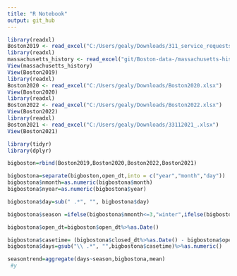 ```yaml
---
title: "R Notebook"
output: git_hub
---
```

```r
library(readxl)
Boston2019 <- read_excel("C:/Users/gealy/Downloads/311_service_requests_2019.xlsx")
library(readxl)
massachusetts_history <- read_excel("git/Boston-data-/massachusetts-history.xlsx")
View(massachusetts_history)
View(Boston2019)
library(readxl)
Boston2020 <- read_excel("C:/Users/gealy/Downloads/Boston2020.xlsx")
View(Boston2020)
library(readxl)
Boston2022 <- read_excel("C:/Users/gealy/Downloads/Boston2022.xlsx")
View(Boston2022)
library(readxl)
Boston2021 <- read_excel("C:/Users/gealy/Downloads/33112021_.xlsx")
View(Boston2021)
```
```r
library(tidyr)
library(dplyr)
```

```r
bigboston=rbind(Boston2019,Boston2020,Boston2022,Boston2021)
```
```r
bigbostona=separate(bigboston,open_dt,into = c("year","month","day"))
bigbostona$nmonth=as.numeric(bigbostona$month)
bigbostona$nyear=as.numeric(bigbostona$year)


```
```r
bigbostona$day=sub(" .*", "", bigbostona$day)
```

```r

bigbostona$season =ifelse(bigbostona$nmonth<=3,"winter",ifelse(bigbostona$nmonth>=6 & bigbostona$nmonth<=9,"summer",ifelse(bigbostona$nmonth>=3&bigbostona$nmonth<=6,"spring",ifelse(bigbostona$nmonth>=9&bigbostona$nmonth<=12,"fall",""))))
```
```r
bigbostona$open_dt=bigboston$open_dt%>%as.Date()

```
```r
bigbostona$casetime= (bigbostona$closed_dt%>%as.Date() - bigbostona$open_dt)
bigbostona$days=gsub("\\ .*", "",bigbostona$casetime)%>%as.numeric()
```
```r
seasontrend=aggregate(days~season,bigbostona,mean)
 #y 
```









